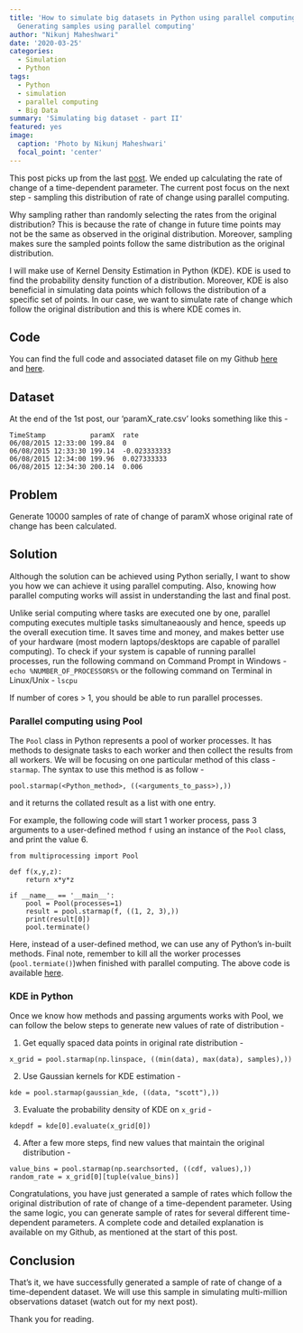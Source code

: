 ```yaml
---
title: 'How to simulate big datasets in Python using parallel computing - Part II :
  Generating samples using parallel computing'
author: "Nikunj Maheshwari"
date: '2020-03-25'
categories:
  - Simulation
  - Python
tags:
  - Python
  - simulation
  - parallel computing
  - Big Data
summary: 'Simulating big dataset - part II'
featured: yes
image:
  caption: 'Photo by Nikunj Maheshwari'
  focal_point: 'center'
---
```


This post picks up from the last <a href="https://www.drnikunj.com/post/2020-02-03-how-to-simulate-big-datasets-in-python-using-parallel-computing-part-i/" target="_blank">post</a>. We ended up calculating the rate of change of a time-dependent parameter. The current post focus on the next step - sampling this distribution of rate of change using parallel computing. 

Why sampling rather than randomly selecting the rates from the original distribution? This is because the rate of change in future time points may not be the same as observed in the original distribution. Moreover, sampling makes sure the sampled points follow the same distribution as the original distribution.

I will make use of Kernel Density Estimation in Python (KDE). KDE is used to find the probability density function of a distribution. Moreover, KDE is also beneficial in simulating data points which follows the distribution of a specific set of points. In our case, we want to simulate rate of change which follow the original distribution and this is where KDE comes in.

## Code

You can find the full code and associated dataset file on my Github <a href="https://github.com/nik-maheshwari/data-simulation/blob/master/rateSimulation.py" target="_blank">here</a> and <a href="https://github.com/nik-maheshwari/data-simulation/blob/master/resources/paramX_rate.csv" target="_blank">here</a>.

## Dataset
At the end of the 1st post, our 'paramX_rate.csv' looks something like this -
```
TimeStamp	        paramX	rate
06/08/2015 12:33:00	199.84	0
06/08/2015 12:33:30	199.14	-0.023333333
06/08/2015 12:34:00	199.96	0.027333333
06/08/2015 12:34:30	200.14	0.006

```

## Problem
Generate 10000 samples of rate of change of paramX whose original rate of change has been calculated.

## Solution
Although the solution can be achieved using Python serially, I want to show you how we can achieve it using parallel computing. Also, knowing how parallel computing works will assist in understanding the last and final post.

Unlike serial computing where tasks are executed one by one, parallel computing executes multiple tasks simultaneaously and hence, speeds up the overall execution time. It saves time and money, and makes better use of your hardware (most modern laptops/desktops are capable of parallel computing). To check if your system is capable of running parallel processes, run the following command on Command Prompt in Windows - ```echo %NUMBER_OF_PROCESSORS%``` or the following command on Terminal in Linux/Unix -
``` lscpu ```

If number of cores > 1, you should be able to run parallel processes.

### Parallel computing using Pool
The `Pool` class in Python represents a pool of worker processes. It has methods to designate tasks to each worker and then collect the results from all workers. We will be focusing on one particular method of this class - `starmap`. The syntax to use this method is as follow - 
```
pool.starmap(<Python_method>, ((<arguments_to_pass>),))
```
and it returns the collated result as a list with one entry.

For example, the following code will start 1 worker process, pass 3 arguments to a user-defined method `f` using an instance of the `Pool` class, and print the value 6.

```
from multiprocessing import Pool

def f(x,y,z):
    return x*y*z

if __name__ == '__main__':
    pool = Pool(processes=1)
    result = pool.starmap(f, ((1, 2, 3),))
    print(result[0])
    pool.terminate()
```

Here, instead of a user-defined method, we can use any of Python's in-built methods.
Final note, remember to kill all the worker processes (`pool.termiate()`)when finished with parallel computing. The above code is available <a href="https://github.com/nik-maheshwari/data-simulation/blob/master/testParallel.py" target="_blank">here</a>.

### KDE in Python
Once we know how methods and passing arguments works with Pool, we can follow the below steps to generate new values of rate of distribution -

1. Get equally spaced data points in original rate distribution -
```
x_grid = pool.starmap(np.linspace, ((min(data), max(data), samples),))
```
2. Use Gaussian kernels for KDE estimation -
```
kde = pool.starmap(gaussian_kde, ((data, "scott"),))
```
3. Evaluate the probability density of KDE on `x_grid` -
```
kdepdf = kde[0].evaluate(x_grid[0])
```
4. After a few more steps, find new values that maintain the original distribution -
```
value_bins = pool.starmap(np.searchsorted, ((cdf, values),))
random_rate = x_grid[0][tuple(value_bins)]
```

Congratulations, you have just generated a sample of rates which follow the original distribution of rate of change of a time-dependent parameter. Using the same logic, you can generate sample of rates for several different time-dependent parameters. A complete code and detailed explanation is available on my Github, as mentioned at the start of this post.

## Conclusion

That's it, we have successfully generated a sample of rate of change of a time-dependent dataset. We will use this sample in simulating multi-million observations dataset (watch out for my next post).

Thank you for reading.